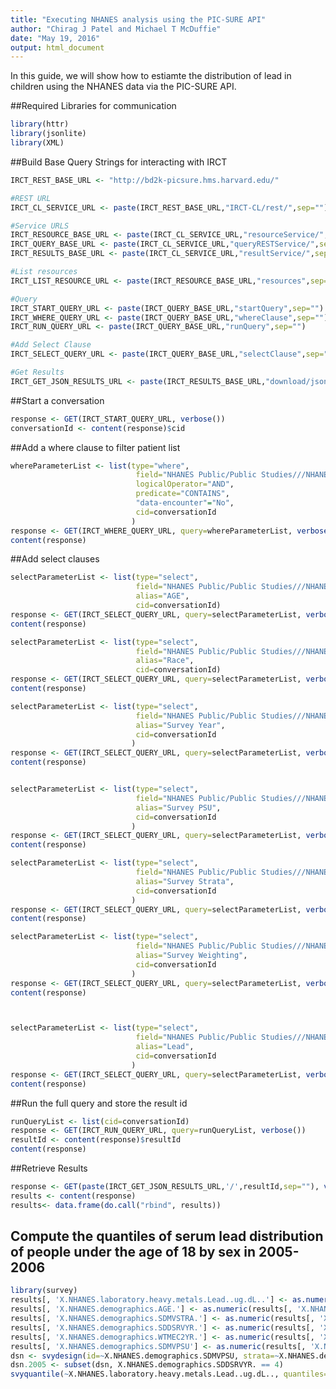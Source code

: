 ```yaml
---
title: "Executing NHANES analysis using the PIC-SURE API"
author: "Chirag J Patel and Michael T McDuffie"
date: "May 19, 2016"
output: html_document
---
```


In this guide, we will show how to estiamte the distribution of lead in children using the NHANES data via the PIC-SURE API.

##Required Libraries for communication
```r
library(httr)
library(jsonlite)
library(XML)
```

##Build Base Query Strings for interacting with IRCT

```r
IRCT_REST_BASE_URL <- "http://bd2k-picsure.hms.harvard.edu/"

#REST URL
IRCT_CL_SERVICE_URL <- paste(IRCT_REST_BASE_URL,"IRCT-CL/rest/",sep="")

#Service URLS
IRCT_RESOURCE_BASE_URL <- paste(IRCT_CL_SERVICE_URL,"resourceService/",sep="")
IRCT_QUERY_BASE_URL <- paste(IRCT_CL_SERVICE_URL,"queryRESTService/",sep="")
IRCT_RESULTS_BASE_URL <- paste(IRCT_CL_SERVICE_URL,"resultService/",sep="")

#List resources
IRCT_LIST_RESOURCE_URL <- paste(IRCT_RESOURCE_BASE_URL,"resources",sep="")

#Query
IRCT_START_QUERY_URL <- paste(IRCT_QUERY_BASE_URL,"startQuery",sep="")
IRCT_WHERE_QUERY_URL <- paste(IRCT_QUERY_BASE_URL,"whereClause",sep="")
IRCT_RUN_QUERY_URL <- paste(IRCT_QUERY_BASE_URL,"runQuery",sep="")

#Add Select Clause
IRCT_SELECT_QUERY_URL <- paste(IRCT_QUERY_BASE_URL,"selectClause",sep="")

#Get Results
IRCT_GET_JSON_RESULTS_URL <- paste(IRCT_RESULTS_BASE_URL,"download/json",sep="")
```

##Start a conversation
```r
response <- GET(IRCT_START_QUERY_URL, verbose())
conversationId <- content(response)$cid
```

##Add a where clause to filter patient list
```r
whereParameterList <- list(type="where", 
                            field="NHANES Public/Public Studies///NHANES/NHANES/demographics/SEX/", 
                            logicalOperator="AND",
                            predicate="CONTAINS",
                            "data-encounter"="No",
                            cid=conversationId
                           )
response <- GET(IRCT_WHERE_QUERY_URL, query=whereParameterList, verbose())
content(response)
```

##Add select clauses
```r
selectParameterList <- list(type="select", 
                            field="NHANES Public/Public Studies///NHANES/NHANES/demographics/AGE/",
                            alias="AGE",
                            cid=conversationId)
response <- GET(IRCT_SELECT_QUERY_URL, query=selectParameterList, verbose())
content(response)

selectParameterList <- list(type="select", 
                            field="NHANES Public/Public Studies///NHANES/NHANES/demographics/RACE/",
                            alias="Race",
                            cid=conversationId)
response <- GET(IRCT_SELECT_QUERY_URL, query=selectParameterList, verbose())
content(response)

selectParameterList <- list(type="select", 
                            field="NHANES Public/Public Studies///NHANES/NHANES/demographics/SDDSRVYR/", 
                            alias="Survey Year",
                            cid=conversationId
                           )
response <- GET(IRCT_SELECT_QUERY_URL, query=selectParameterList, verbose())
content(response)


selectParameterList <- list(type="select", 
                            field="NHANES Public/Public Studies///NHANES/NHANES/demographics/SDMVPSU/", 
                            alias="Survey PSU",
                            cid=conversationId
                           )
response <- GET(IRCT_SELECT_QUERY_URL, query=selectParameterList, verbose())
content(response)

selectParameterList <- list(type="select", 
                            field="NHANES Public/Public Studies///NHANES/NHANES/demographics/SDMVSTRA/", 
                            alias="Survey Strata",
                            cid=conversationId
                           )
response <- GET(IRCT_SELECT_QUERY_URL, query=selectParameterList, verbose())
content(response)

selectParameterList <- list(type="select", 
                            field="NHANES Public/Public Studies///NHANES/NHANES/demographics/WTMEC2YR/", 
                            alias="Survey Weighting",
                            cid=conversationId
                           )
response <- GET(IRCT_SELECT_QUERY_URL, query=selectParameterList, verbose())
content(response)



selectParameterList <- list(type="select", 
                            field="NHANES Public/Public Studies///NHANES/NHANES/laboratory/heavy metals/Lead (ug/dL)", 
                            alias="Lead",
                            cid=conversationId
                           )
response <- GET(IRCT_SELECT_QUERY_URL, query=selectParameterList, verbose())
content(response)


```

##Run the full query and store the result id
```r
runQueryList <- list(cid=conversationId)
response <- GET(IRCT_RUN_QUERY_URL, query=runQueryList, verbose())
resultId <- content(response)$resultId
content(response)
```

##Retrieve Results
```r
response <- GET(paste(IRCT_GET_JSON_RESULTS_URL,'/',resultId,sep=""), verbose())
results <- content(response)
results<- data.frame(do.call("rbind", results))
```

## Compute the quantiles of serum lead distribution of people under the age of 18 by sex in 2005-2006
```r
library(survey)
results[, 'X.NHANES.laboratory.heavy.metals.Lead..ug.dL..'] <- as.numeric(results[, 'X.NHANES.laboratory.heavy.metals.Lead..ug.dL..'])
results[, 'X.NHANES.demographics.AGE.'] <- as.numeric(results[, 'X.NHANES.demographics.AGE.'])
results[, 'X.NHANES.demographics.SDMVSTRA.'] <- as.numeric(results[, 'X.NHANES.demographics.SDMVSTRA.'])
results[, 'X.NHANES.demographics.SDDSRVYR.'] <- as.numeric(results[, 'X.NHANES.demographics.SDDSRVYR.'])
results[, 'X.NHANES.demographics.WTMEC2YR.'] <- as.numeric(results[, 'X.NHANES.demographics.WTMEC2YR.'])
results[, 'X.NHANES.demographics.SDMVPSU'] <- as.numeric(results[, 'X.NHANES.demographics.SDMVPSU'])
dsn <- svydesign(id=~X.NHANES.demographics.SDMVPSU, strata=~X.NHANES.demographics.SDMVSTRA., probs=~X.NHANES.demographics.WTMEC2YR., nest=T,data=subset(dat, X.NHANES.demographics.WTMEC2YR. > 0)) # first cret a survey design object, speciifying the sampling units (SDMVPSU), the strata (SDMVSTRA), and probability weight of being selected WTMEC2YR
dsn.2005 <- subset(dsn, X.NHANES.demographics.SDDSRVYR. == 4)
svyquantile(~X.NHANES.laboratory.heavy.metals.Lead..ug.dL.., quantiles= c(0, .25,.5,.75, 1), dsn.2005, na.rm=T)
```
